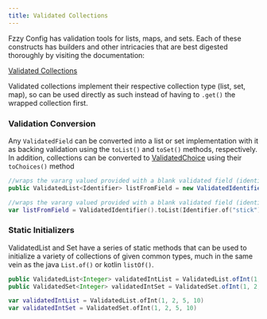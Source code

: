 ```yaml
---
title: Validated Collections
---
```


Fzzy Config has validation tools for lists, maps, and sets. Each of these constructs has builders and other intricacies that are best digested thoroughly by visiting the documentation:

[Validated Collections](https://fzzyhmstrs.github.io/fconfig/-fzzy%20-config/me.fzzyhmstrs.fzzy_config.validation.collection/index.html)

<Callout variant="info">
Validated collections implement their respective collection type (list, set, map), so can be used directly as such instead of having to <code>.get()</code> the wrapped collection first.
</Callout>

### Validation Conversion
Any `ValidatedField` can be converted into a list or set implementation with it as backing validation using the `toList()` and `toSet()` methods, respectively. In addition, collections can be converted to [ValidatedChoice](Choices) using their `toChoices()` method

<CodeTabs>

```java !!tabs Java
//wraps the vararg valued provided with a blank validated field (identifiers in this case). validation with actual bounds and logic can of course be used too
public ValidatedList<Identifier> listFromField = new ValidatedIdentifier().toList(Identifier.of("stick"), Identifier.of("blaze_rod"));
```

```kotlin !!tabs Kotlin
//wraps the vararg valued provided with a blank validated field (identifiers in this case). validation with actual bounds and logic can of course be used too
var listFromField = ValidatedIdentifier().toList(Identifier.of("stick"), Identifier.of("blaze_rod"))
```

</CodeTabs>

### Static Initializers
ValidatedList and Set have a series of static methods that can be used to initialize a variety of collections of given common types, much in the same vein as the java `List.of()` or kotlin `listOf()`.

<CodeTabs>

```java !!tabs Java
public ValidatedList<Integer> validatedIntList = ValidatedList.ofInt(1, 2, 5, 10);
public ValidatedSet<Integer> validatedIntSet = ValidatedSet.ofInt(1, 2, 5, 10);
```

```kotlin !!tabs Kotlin
var validatedIntList = ValidatedList.ofInt(1, 2, 5, 10)
var validatedIntSet = ValidatedSet.ofInt(1, 2, 5, 10)
```

</CodeTabs>